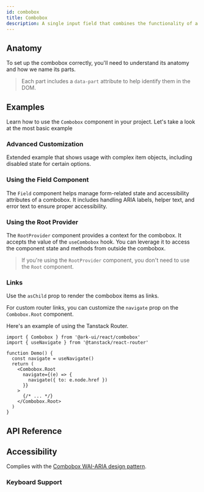 ```yaml
---
id: combobox
title: Combobox
description: A single input field that combines the functionality of a select and input.
---
```


<ComponentPreview id="Combobox" />

## Anatomy

To set up the combobox correctly, you'll need to understand its anatomy and how we name its parts.

> Each part includes a `data-part` attribute to help identify them in the DOM.

<Anatomy id="combobox" />

## Examples

Learn how to use the `Combobox` component in your project. Let's take a look at the most basic example

<Example id="basic" />

### Advanced Customization

Extended example that shows usage with complex item objects, including disabled state for certain options.

<Example id="advanced" />

### Using the Field Component

The `Field` component helps manage form-related state and accessibility attributes of a combobox. It includes handling
ARIA labels, helper text, and error text to ensure proper accessibility.

<Example id="with-field" />

### Using the Root Provider

The `RootProvider` component provides a context for the combobox. It accepts the value of the `useCombobox` hook. You
can leverage it to access the component state and methods from outside the combobox.

<Example id="root-provider" />

> If you're using the `RootProvider` component, you don't need to use the `Root` component.

### Links

Use the `asChild` prop to render the combobox items as links.

<Example id="links" />

For custom router links, you can customize the `navigate` prop on the `Combobox.Root` component.

Here's an example of using the Tanstack Router.

```tsx
import { Combobox } from '@ark-ui/react/combobox'
import { useNavigate } from '@tanstack/react-router'

function Demo() {
  const navigate = useNavigate()
  return (
    <Combobox.Root
      navigate={(e) => {
        navigate({ to: e.node.href })
      }}
    >
      {/* ... */}
    </Combobox.Root>
  )
}
```

## API Reference

<ComponentTypes id="combobox" />

## Accessibility

Complies with the [Combobox WAI-ARIA design pattern](https://www.w3.org/WAI/ARIA/apg/patterns/combobox/).

### Keyboard Support

<KeyBindingsTable id="combobox" />

